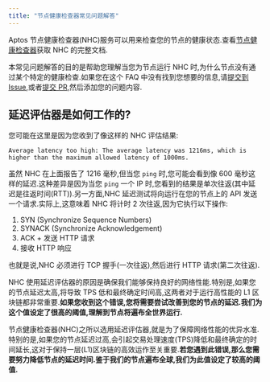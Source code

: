 ```yaml
---
title: "节点健康检查器常见问题解答"
---
```


Aptos 节点健康检查器(NHC)服务可以用来检查您的节点的健康状态.查看[节点健康检查器](/zh/network/nodes/measure/node-health-checker)获取 NHC 的完整文档.

本常见问题解答的目的是帮助您理解当您为节点运行 NHC 时,为什么节点没有通过某个特定的健康检查.如果您在这个 FAQ 中没有找到您想要的信息,请[提交到 Issue](https://github.com/aptos-labs/aptos-core/issues/new/choose),或者[提交 PR](https://github.com/aptos-labs/aptos-core/pulls),然后添加您的问题内容.

## 延迟评估器是如何工作的?

您可能在这里是因为您收到了像这样的 NHC 评估结果:

```shellscript filename="Terminal"
Average latency too high: The average latency was 1216ms, which is higher than the maximum allowed latency of 1000ms.
```

虽然 NHC 在上面报告了 1216 毫秒,但当您 `ping` 时,您可能会看到像 600 毫秒这样的延迟.这种差异是因为当您 `ping` 一个 IP 时,您看到的结果是单次往返(其中延迟是往返时间(RTT)).另一方面,NHC 延迟测试将向运行在您的节点上的 API 发送一个请求.实际上,这意味着 NHC 将计时 2 次往返,因为它执行以下操作:

1. SYN  (Synchronize Sequence Numbers)
2. SYNACK (Synchronize Acknowledgement)
3. ACK + 发送 HTTP 请求
4. 接收 HTTP 响应

也就是说,NHC 必须进行 TCP 握手(一次往返),然后进行 HTTP 请求(第二次往返).

NHC 使用延迟评估器的原因是确保我们能够保持良好的网络性能.特别是,如果您的节点延迟太高,将导致 TPS 低和最终确定时间高,这两者对于运行高性能的 L1 区块链都非常重要.**如果您收到这个错误,您将需要尝试改善到您的节点的延迟.我们为这个值设定了很高的阈值,理解到节点将遍布全世界运行.**

节点健康检查器(NHC)之所以选用延迟评估器,就是为了保障网络性能的优异水准.特别的是,如果您的节点延迟过高,会引起交易处理速度(TPS)降低和最终确定的时间延长,这对于保持一层(L1)区块链的高效运作至关重要.**若您遇到此错误,那么您需要努力降低节点的延迟时间.鉴于我们的节点遍布全球,我们为此值设定了较高的阈值.**

